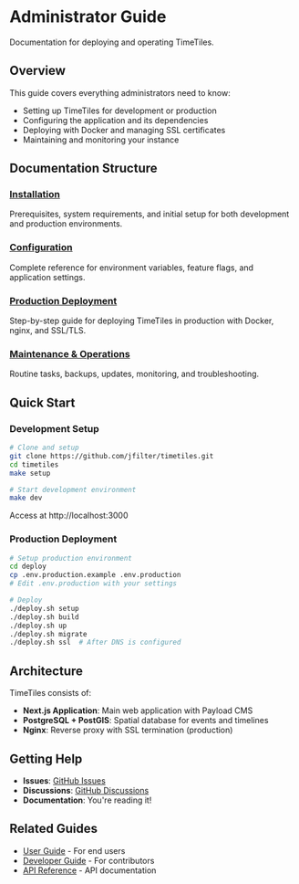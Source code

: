 # Administrator Guide

Documentation for deploying and operating TimeTiles.

## Overview

This guide covers everything administrators need to know:

- Setting up TimeTiles for development or production
- Configuring the application and its dependencies
- Deploying with Docker and managing SSL certificates
- Maintaining and monitoring your instance

## Documentation Structure

### [Installation](./installation)
Prerequisites, system requirements, and initial setup for both development and production environments.

### [Configuration](./configuration)
Complete reference for environment variables, feature flags, and application settings.

### [Production Deployment](./deployment)
Step-by-step guide for deploying TimeTiles in production with Docker, nginx, and SSL/TLS.

### [Maintenance & Operations](./maintenance)
Routine tasks, backups, updates, monitoring, and troubleshooting.

## Quick Start

### Development Setup
```bash
# Clone and setup
git clone https://github.com/jfilter/timetiles.git
cd timetiles
make setup

# Start development environment
make dev
```

Access at http://localhost:3000

### Production Deployment
```bash
# Setup production environment
cd deploy
cp .env.production.example .env.production
# Edit .env.production with your settings

# Deploy
./deploy.sh setup
./deploy.sh build
./deploy.sh up
./deploy.sh migrate
./deploy.sh ssl  # After DNS is configured
```

## Architecture

TimeTiles consists of:

- **Next.js Application**: Main web application with Payload CMS
- **PostgreSQL + PostGIS**: Spatial database for events and timelines
- **Nginx**: Reverse proxy with SSL termination (production)

## Getting Help

- **Issues**: [GitHub Issues](https://github.com/jfilter/timetiles/issues)
- **Discussions**: [GitHub Discussions](https://github.com/jfilter/timetiles/discussions)
- **Documentation**: You're reading it!

## Related Guides

- [User Guide](/users) - For end users
- [Developer Guide](/developers) - For contributors
- [API Reference](/reference/api) - API documentation
